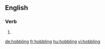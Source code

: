 ==English==

===Verb===
{{head|en}}

# {{present participle of|hobble|lang=en}}

[[de:hobbling]]
[[fr:hobbling]]
[[hu:hobbling]]
[[vi:hobbling]]